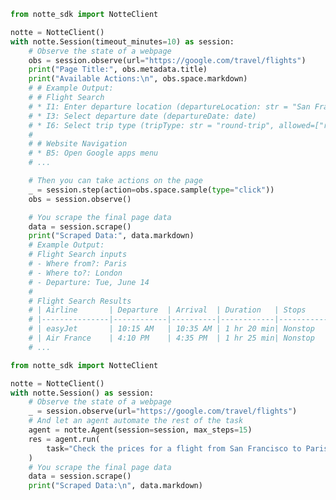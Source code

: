 <CodeGroup>

```python page_control.py
from notte_sdk import NotteClient

notte = NotteClient()
with notte.Session(timeout_minutes=10) as session:
	# Observe the state of a webpage
	obs = session.observe(url="https://google.com/travel/flights")
	print("Page Title:", obs.metadata.title)
	print("Available Actions:\n", obs.space.markdown)
	# # Example Output:
	# # Flight Search
	# * I1: Enter departure location (departureLocation: str = "San Francisco")
	# * I3: Select departure date (departureDate: date)
	# * I6: Select trip type (tripType: str = "round-trip", allowed=["round-trip", "one-way", "multi-city"])
	#
	# # Website Navigation
	# * B5: Open Google apps menu
	# ...

	# Then you can take actions on the page
	_ = session.step(action=obs.space.sample(type="click"))
	obs = session.observe()

	# You scrape the final page data
	data = session.scrape()
	print("Scraped Data:", data.markdown)
	# Example Output:
	# Flight Search inputs
	# - Where from?: Paris
	# - Where to?: London
	# - Departure: Tue, June 14
	#
	# Flight Search Results
	# | Airline       | Departure  | Arrival  | Duration   | Stops     | Price |
	# |---------------|------------|----------|------------|-----------|-------|
	# | easyJet       | 10:15 AM   | 10:35 AM | 1 hr 20 min| Nonstop   | $62   |
	# | Air France    | 4:10 PM    | 4:35 PM  | 1 hr 25 min| Nonstop   | $120  |
    # ...
```

```python page_control_with_agent.py
from notte_sdk import NotteClient

notte = NotteClient()
with notte.Session() as session:
    # Observe the state of a webpage
    _ = session.observe(url="https://google.com/travel/flights")
    # And let an agent automate the rest of the task
    agent = notte.Agent(session=session, max_steps=15)
    res = agent.run(
        task="Check the prices for a flight from San Francisco to Paris on 14th of November 2025",
    )
	# You scrape the final page data
    data = session.scrape()
    print("Scraped Data:\n", data.markdown)
```

</CodeGroup>
